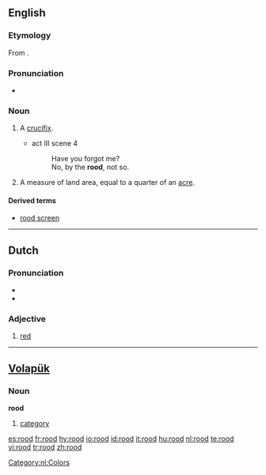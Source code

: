 ==English==

===Etymology===
From {{OE.}} {{term|rod|rōd|lang=ang}}.

===Pronunciation===
* {{IPA|/ru:d/}}

===Noun===
{{en-noun}}

# {{archaic}} A [[crucifix]].
#* {{RQ:Shakespeare Hamlet}} act III scene 4
#*:Have you forgot me?
#*:No, by the '''rood''', not so.
# A measure of land area, equal to a quarter of an [[acre]].

====Derived terms====
*[[rood screen]]

----

==Dutch==

===Pronunciation===
*{{audio|Nl-rood.ogg|audio}}
* {{IPA|/rot/}}

===Adjective===
{{nl-adj|infl=rode|roder}}

# [[red]]

[[Category:nl:Colors]]

----

== [[Volapük]] ==

=== Noun ===
'''rood'''

# [[category]]

[[es:rood]]
[[fr:rood]]
[[hy:rood]]
[[io:rood]]
[[id:rood]]
[[it:rood]]
[[hu:rood]]
[[nl:rood]]
[[te:rood]]
[[vi:rood]]
[[tr:rood]]
[[zh:rood]]